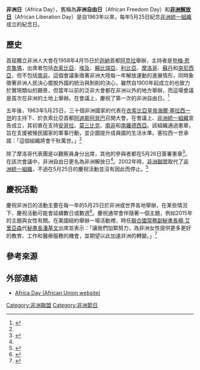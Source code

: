 {{Infobox holiday
|holiday_name  = 非洲日
|type          = 國際
|image         =
|imagesize     =
|caption       =
|official_name =
|nickname      =
|observedby    = 非洲人民
|litcolor      =
|longtype      =
|significance  = [[非洲統一組織|非洲統一組織]]的成立日期
|date          = 5月25日
|scheduling    = same day each year
|duration      = 
|frequency     = 
|celebrations  =
|observances   =
|relatedto     =
}}
'''非洲日'''（Africa Day），舊稱為'''非洲自由日'''（African Freedom Day）和'''[[非洲解放日|非洲解放日]]'''（African Liberation Day）是自1963年以來，每年5月25日紀念[[非洲統一組織|非洲統一組織]]成立的紀念日。

==歷史==
首屆獨立非洲人大會在1958年4月15日於[[迦納|迦納]]首都[[阿克拉|阿克拉]]舉辦，主持者是{{link-en|迦納元首|President of Ghana}}[[夸梅·恩克魯瑪|夸梅·恩克魯瑪]]，出席者包括[[衣索比亞|衣索比亞]]、[[埃及|埃及]]、[[賴比瑞亞|賴比瑞亞]]、[[利比亞|利比亞]]、[[摩洛哥|摩洛哥]]、[[蘇丹|蘇丹]]和[[突尼西亞|突尼西亞]]，但不包括[[南非|南非]]。這個會議象徵著非洲大陸每一年解放運動的進展情形，同時象徵著非洲人民決心擺脫外國的統治與剝削的決心，雖然自1900年起成立的{{link-en|泛非大會|Pan-African Congress}}也致力於實現類似的願景，但當年以前的泛非大會都在非洲以外的地方舉辦，而這場會議是首次在非洲的土地上舉辦。在會議上，慶祝了第一次的非洲自由日。<ref name="pambazuka">{{cite news|title=African Liberation Day: A celebration of resistance|url=http://www.pambazuka.org/pan-africanism/african-liberation-day-celebration-resistance|accessdate=23 October 2016|work=Pambazuka News|date=10 May 2012}}</ref>

五年後，1963年5月25日，三十個非洲國家的代表在[[衣索比亞皇帝|衣索比亞皇帝]][[海爾·塞拉西一世|海爾·塞拉西一世]]的主持下、於衣索比亞首都[[阿迪斯阿貝巴|阿迪斯阿貝巴]]召開大會。在會議上、[[非洲統一組織|非洲統一組織]]宣告成立，其初衷在支持[[安哥拉|安哥拉]]、[[莫三比克|莫三比克]]、[[南非|南非]]和[[南羅德西亞|南羅德西亞]]。該組織通過憲章，旨在支援被殖民國家的軍事行動，並企圖提升成員國的生活水準。塞拉西一世承諾：「這個組織將會千秋萬世。」<ref name="bbcotd"/>

除了摩洛哥代表團是以觀察員身分出席，其他的參與者都在5月26日簽署憲章<ref name="bbcotd">{{cite web|title=1963: African states unite against white rule|url=http://news.bbc.co.uk/onthisday/hi/dates/stories/may/25/newsid_2502000/2502771.stm|accessdate=23 October 2016|publisher=BBC On This Day}}</ref>。 在該次會議中，非洲自由日更名為非洲解放日<ref name="pambazuka"/>。2002年時，[[非洲聯盟|非洲聯盟]]取代了[[非洲統一組織|非洲統一組織]]，不過在5月25日的慶祝活動並沒有因此而停止。<ref>{{cite news|last1=Allison|first1=Simon|title=Africa Day: Is the African Union worth celebrating?|url=http://www.dailymaverick.co.za/article/2015-05-26-africa-day-is-the-african-union-worth-celebrating/|accessdate=23 October 2016|work=Daily Maverick|date=26 May 2015}}</ref>

==慶祝活動==
慶祝非洲日的活動主要在每一年的5月25日於非洲或世界各地舉辦，在某些情況下、慶祝活動可能會延續數日或數週<ref>{{cite news|title=Kakadu for Africa Day celebrations|url=http://thenationonlineng.net/kakadu-africa-day-celebrations/|accessdate=23 October 2016|work=The Nation|date=12 October 2016}}</ref>。慶祝通常會伴隨著一個主題，例如2015年的主題與女性有關。在美國紐約舉辦一場活動裡，時任[[聯合國常務副秘書長|聯合國常務副秘書長]][[楊·艾里亞森|楊·艾里亞森]]代[[聯合國秘書長|秘書長]][[潘基文|潘基文]]出席並表示：「讓我們加緊努力，為非洲女性提供更多更好的教育、工作和醫療服務的機會，並期望以此加速非洲的轉變。」<ref name="nyc">{{cite web|title=Africa Day 2015 Celebrated in New York|url=https://www.upf.org/africa-day/6528-africa-day-2015-celebrated-in-new-york|publisher=United Peace Federation|accessdate=23 October 2016|date=27 May 2015}}</ref>

==參考來源==
{{reflist|30em}}

==外部連結==
* [https://web.archive.org/web/20060710200256/http://www.africa-union.org/root/au/Conferences/Past/2006/May/BC/Africa_day.htm Africa Day (African Union website)]

[[Category:非洲聯盟|Category:非洲聯盟]]
[[Category:非洲節日|Category:非洲節日]]